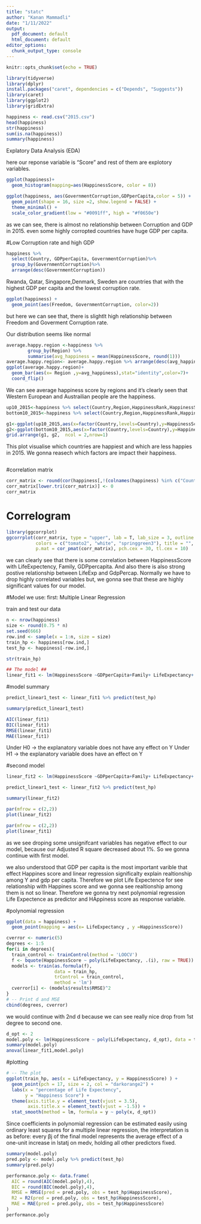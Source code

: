 ---
title: "statc"
author: "Kanan Mammadli"
date: "1/11/2022"
output:
  pdf_document: default
  html_document: default
editor_options:
  chunk_output_type: console
---

```{r setup, include=FALSE}
knitr::opts_chunk$set(echo = TRUE)
```

```{r}
library(tidyverse)
library(dplyr)
install.packages("caret", dependencies = c("Depends", "Suggests"))
library(caret)
library(ggplot2)
library(gridExtra)
```



```{r}
happiness <- read.csv("2015.csv")
head(happiness)
str(happiness)
sum(is.na(happiness))
summary(happiness)
```


Explatory Data Analysis (EDA)

here our reponse variable is "Score" and rest of them are explotory variables.

```{r}
ggplot(happiness)+
  geom_histogram(mapping=aes(HappinessScore, color = 8))
```

```{r}
ggplot(happiness, aes(GovernmentCorruption,GDPperCapita,color = 5)) +
  geom_point(shape = 16, size =2, show.legend = FALSE) +
  theme_minimal() +
  scale_color_gradient(low = "#0091ff", high = "#f0650e")

```
as we can see, there is almost no relationship between Corruption and GDP in 2015. even some highly corropted countries have huge GDP per capita.

#Low Corruption rate and high GDP
```{r}
happiness %>%
  select(Country, GDPperCapita, GovernmentCorruption)%>%
  group_by(GovernmentCorruption)%>%
  arrange(desc(GovernmentCorruption))

```
Rwanda, Qatar, Singapore,Denmark, Sweden are countries that with the highest GDP per capita and the lowest corruption rate.


```{r}
ggplot(happiness) +
  geom_point(aes(Freedom, GovernmentCorruption, color=2))
```
but here we can see that, there is slightlt high relationship between Freedom and 
Goverment Corruption rate.

Our distribution seems like normal

```{r}

average.happy.region <-happiness %>%
        group_by(Region) %>%          
        summarise(avg_happiness = mean(HappinessScore, round(1)))
average.happy.region<- average.happy.region %>% arrange(desc(avg_happiness))
ggplot(average.happy.region)+
  geom_bar(aes(x= Region ,y=avg_happiness),stat="identity",color=7)+
  coord_flip()

```

We can see average happiness score by regions and it's clearly seen that Western European and Austrailian people are the happiness.



```{r}
up10_2015<-happiness %>% select(Country,Region,HappinessRank,HappinessScore) %>% head(n=10)
bottom10_2015<-happiness %>% select(Country,Region,HappinessRank,HappinessScore) %>% tail(n=10)

g1<-ggplot(up10_2015,aes(x=factor(Country,levels=Country),y=HappinessScore))+geom_bar(stat="identity",width=0.5,fill="navyblue")+theme(axis.text.x = element_text(angle=90, vjust=0.6))+labs(title="Most 10 Happy Countries-2015",x="Country",y="Score")+coord_flip()
g2<-ggplot(bottom10_2015,aes(x=factor(Country,levels=Country),y=HappinessScore))+geom_bar(stat="identity",width=0.5,fill="darkred")+theme(axis.text.x = element_text(angle=90, vjust=0.6))+labs(title="Top 10 unhappy Countries-2015",x="Country",y="Score")+coord_flip()
grid.arrange(g1, g2,  ncol = 2,nrow=1)
```

This plot visualise which countries are happiest and which are less happies in 2015. We gonna reasech which factors are impact their happiness.



```{r}

```



#correlation matrix

```{r}
corr_matrix <- round(cor(happiness[,!(colnames(happiness) %in% c("Country", "Region","HappinessRank","StandardError"))]), 2)
corr_matrix[lower.tri(corr_matrix)] <- 0
corr_matrix

```

# Correlogram

```{r}
library(ggcorrplot)                                             
ggcorrplot(corr_matrix, type = "upper", lab = T, lab_size = 3, outline.col = "white", 
           colors = c("tomato2", "white", "springgreen3"), title = "", ggtheme = theme_gray, 
           p.mat = cor_pmat(corr_matrix), pch.cex = 30, tl.cex = 10)
```

we can clearly see that there is some correlation between HappinessScore with LifeExpectency, Family, GDPpercapita. And also there is also strong postive relationship between LifeExp and GdpPercap. Normally we have to drop highly correlated variables but, we gonna see that these are highly significant values for  our model.



#Model we use:
first: Multiple Linear Regression

train and test our data

```{r}
n <- nrow(happiness)
size <- round(0.75 * n)
set.seed(666)
row.ind <- sample(x = 1:n, size = size) 
train_hp <- happiness[row.ind,]
test_hp <- happiness[-row.ind,]

```

```{r}
str(train_hp)
```

```{r}
## The model ##
linear_fit1 <- lm(HappinessScore ~GDPperCapita+Family+ LifeExpectancy+ Freedom+GovernmentCorruption +Generosity, data = train_hp)
```

#model summary
```{r}
predict_linear1_test <- linear_fit1 %>% predict(test_hp)

summary(predict_linear1_test)

AIC(linear_fit1)
BIC(linear_fit1)
RMSE(linear_fit1)
MAE(linear_fit1)

```

Under H0 → the explanatory variable does not have any effect on Y
Under H1 → the explanatory variable does have an effect on Y

#second model 


```{r}
linear_fit2 <- lm(HappinessScore ~GDPperCapita+Family+ LifeExpectancy+ Freedom, data = train_hp)

predict_linear1_test <- linear_fit2 %>% predict(test_hp)

summary(linear_fit2)

```


```{r}
par(mfrow = c(2,2))
plot(linear_fit2)

par(mfrow = c(2,2))
plot(linear_fit1)
```

as we see droping some unsignifcant variables has negative effect to our model, because our Adjusted R square decreased about 1%. So we gonna continue with first model.

we also understood that GDP per capita is the most important varible that effect Happines score and linear regression significalty explain realtionship among Y and gdp per capita. Therefore we plot Life Expectence for see relationship with Happines score and we gonna see realtionship among them is not so linear. Therefore we gonna try next polynomial regression Life Expectence as predictor and HAppiness score as response variable.


#polynomial regression


```{r}
ggplot(data = happiness) +
  geom_point(mapping = aes(x= LifeExpectancy , y =HappinessScore))
```


```{r}
cverror <- numeric(5)
degrees <- 1:5
for(i in degrees){
  train_control <- trainControl(method = 'LOOCV')
  f <- bquote(HappinessScore ~ poly(LifeExpectancy, .(i), raw = TRUE))
  models <- train(as.formula(f), 
                  data = train_hp, 
                  trControl = train_control, 
                  method = 'lm')
  cverror[i] <- (models$results$RMSE)^2
}
# -- Print d and MSE
cbind(degrees, cverror)
```

we would continue with 2nd d because we can see really nice drop from 1st degree to second one.

```{r}
d_opt <- 2
model.poly <- lm(HappinessScore ~ poly(LifeExpectancy, d_opt), data = train_hp)
summary(model.poly)
anova(linear_fit1,model.poly)
```


#plotting

```{r}
# -- The plot
ggplot(train_hp, aes(x = LifeExpectancy, y = HappinessScore) ) +
  geom_point(pch = 17, size = 2, col = "darkorange2") +
  labs(x = "percentage of Life Expectency",
       y = "Happiness Score") + 
  theme(axis.title.y = element_text(vjust = 3.5),
        axis.title.x = element_text(vjust = -1.5)) + 
  stat_smooth(method = lm, formula = y ~ poly(x, d_opt))
```

Since coefficients in polynomial regression can be estimated easily using ordinary least squares for a multiple linear regression, the interpretation is as before: every βj of the final model represents the average effect of a one-unit increase in lstatj on medv, holding all other predictors fixed.

```{r}
summary(model.poly)
pred.poly <- model.poly %>% predict(test_hp)
summary(pred.poly)
```


```{r}
performance.poly <- data.frame(
  AIC = round(AIC(model.poly),4),
  BIC = round(BIC(model.poly),4),
  RMSE = RMSE(pred = pred.poly, obs = test_hp$HappinessScore),
  R2 = R2(pred = pred.poly, obs = test_hp$HappinessScore),
  MAE = MAE(pred = pred.poly, obs = test_hp$HappinessScore)
)
performance.poly
```

